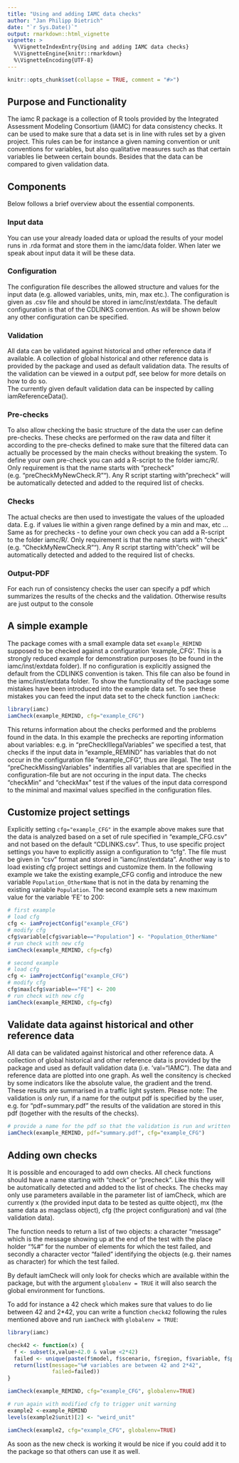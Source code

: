 ```yaml
---
title: "Using and adding IAMC data checks"
author: "Jan Philipp Dietrich"
date: "`r Sys.Date()`"
output: rmarkdown::html_vignette
vignette: >
  %\VignetteIndexEntry{Using and adding IAMC data checks}
  %\VignetteEngine{knitr::rmarkdown}
  %\VignetteEncoding{UTF-8}
---
```


```r
knitr::opts_chunk$set(collapse = TRUE, comment = "#>")
```

## Purpose and Functionality

The iamc R package is a collection of R tools provided by the Integrated Assessment Modeling Consortium (IAMC) for data consistency checks. It can be used to make sure that a data set is in line with rules set by a given project. This rules can be for instance a given naming convention or unit conventions for variables, but also qualitative measures such as that certain variables lie between certain bounds. Besides that the data can be compared to given validation data.

## Components
Below follows a brief overview about the essential components. 

### Input data
You can use your already loaded data or upload the results of your model runs in .rda format and store them in the iamc/data folder. When later we speak about input data it will be these data. 

### Configuration 
The configuration file describes the allowed structure and values for the input data (e.g. allowed variables, units, min, max etc.). The configuration is given as .csv file and should be stored in iamc/inst/extdata. 
The default configuration is that of the CDLINKS convention. As will be shown below any other configuration can be specified.  

### Validation
All data can be validated against historical and other reference data if available. A collection of global historical and other reference data is provided by the package and used as default validation data. The results of the validation can be viewed in a output pdf, see below for more details on how to do so.  
The currently given default validation data can be inspected by calling iamReferenceData().


### Pre-checks
To also allow checking the basic structure of the data the user can define pre-checks. These checks are performed on the raw data and filter it according to the pre-checks defined to make sure that the filtered data can actually be processed by the main checks without breaking the system.
To define your own pre-check you can add a R-script to the folder iamc/R/. Only requirement is that the name starts with "precheck" (e.g. "preCheckMyNewCheck.R""). Any R script starting with "precheck" will be automatically detected and added to the required list of checks. 

### Checks
The actual checks are then used to investigate the values of the uploaded data. E.g. if values lie within a given range defined by a min and max, etc ...
Same as for prechecks - to define your own check you can add a R-script to the folder iamc/R/. Only requirement is that the name starts with "check" (e.g. "CheckMyNewCheck.R""). Any R script starting with "check" will be automatically detected and added to the required list of checks. 


### Output-PDF
For each run of consistency checks the user can specify a pdf which summarizes the results of the checks and the validation. 
Otherwise results are just output to the console


## A simple example

The package comes with a small example data set `example_REMIND` supposed to be checked against a configuration 'example_CFG'. This is a strongly reduced example for demonstration purposes (to be found in the iamc/inst/extdata folder). If no configuration is explicitly assigned the default from the CDLINKS convention is taken. This file can also be found in the iamc/inst/extdata folder.
To show the functionality of the package some mistakes have been introduced into the example data set. To see these mistakes you can feed the input data set to the check function `iamCheck`:

```r
library(iamc)
iamCheck(example_REMIND, cfg="example_CFG")
```

This returns information about the checks performed and the problems found in the data. In this example the prechecks are reporting information about variables: e.g. in "preCheckIllegalVariables" we specified a test, that checks if the input data in "example_REMIND" has variables that do not occur in the configuration file "example_CFG", thus are illegal. The test "preCheckMissingVariables" indentifies all variables that are specified in the configuration-file but are not occuring in the input data. 
The checks "checkMin" and "checkMax" test if the values of the input data correspond to the minimal and maximal values specified in the configuration files. 


## Customize project settings

Explicitly setting `cfg="example_CFG"` in the example above makes sure that the data is analyzed based on a set of rule specified in "example_CFG.csv" and not based on the default "CDLINKS.csv". Thus, to use specific project settings you have to explicitly assign a configuration to "cfg". The file must be given in "csv" format and stored in "iamc/inst/extdata". Another way is to load existing cfg project settings and customize them. In the following example we take the existing example_CFG config and introduce the new variable `Population_OtherName` that is not in the data by renaming the existing variable `Population`. The second example sets a new maximum value for the variable 'FE' to 200:

```r
# first example
# load cfg
cfg <- iamProjectConfig("example_CFG")
# modify cfg
cfg$variable[cfg$variable=="Population"] <- "Population_OtherName"
# run check with new cfg
iamCheck(example_REMIND, cfg=cfg)

# second example
# load cfg
cfg <- iamProjectConfig("example_CFG")
# modify cfg
cfg$max[cfg$variable=="FE"] <- 200
# run check with new cfg
iamCheck(example_REMIND, cfg=cfg)
```

## Validate data against historical and other reference data

All data can be validated against historical and other reference data. A collection of global historical and other reference data is provided by the package and used as default validation data (i.e. 'val="IAMC"). The data and reference data are plotted into one graph. As well the consitency is checked by some indicators like the absolute value, the gradient and the trend. These results are summarised in a traffic light system. Please note: The validation is *only* run, if a name for the output pdf is specified by the user, e.g. for "pdf=summary.pdf" the results of the validation are stored in this pdf (together with the results of the checks).  

```r
# provide a name for the pdf so that the validation is run and written to the pdf
iamCheck(example_REMIND, pdf="summary.pdf", cfg="example_CFG")

```

## Adding own checks

It is possible and encouraged to add own checks. All check functions should have a name starting with "check" or "precheck". Like this they will be automatically detected and added to the list of checks. The checks may only use parameters available in the parameter list of iamCheck, which are currently x (the provided input data to be tested as quitte object), mx (the same data as magclass object), cfg (the project configuration) and val (the validation data). 

The function needs to return a list of two objects: a character "message" which is the message showing up at the end of the test with the place holder "%#" for the number of elements for which the test failed, and secondly a character vector "failed" identifying the objects (e.g. their names as character) for which the test failed.

By default iamCheck will only look for checks which are available within the package, but with the argument `globalenv = TRUE` it will also search the global environment for functions. 

To add for instance a 42 check which makes sure that values to do lie between 42 and 2*42, you can write a function `check42` following the rules mentioned above and run `iamCheck` with `globalenv = TRUE`:

```r
library(iamc)

check42 <- function(x) {
  f <- subset(x,value>42.0 & value <2*42)
  failed <- unique(paste(f$model, f$scenario, f$region, f$variable, f$period, sep=" | "))
  return(list(message="%# variables are between 42 and 2*42",
              failed=failed))
} 

iamCheck(example_REMIND, cfg="example_CFG", globalenv=TRUE)

# run again with modified cfg to trigger unit warning
example2 <-example_REMIND
levels(example2$unit)[2] <- "weird_unit"

iamCheck(example2, cfg="example_CFG", globalenv=TRUE)

```

As soon as the new check is working it would be nice if you could add it to the package so that others can use it as well.



